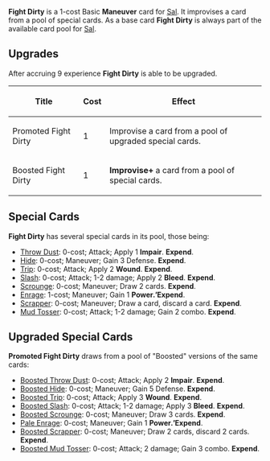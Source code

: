 {{Card
|cardtype = Maneuver
|decktype = Battle
|expreq = 9
|rarity = Basic
|upgrade1 = Promoted Fight Dirty: Improvise a card from a pool of upgraded special cards.
|upgrade2 = Boosted Fight Dirty: '''Improvise+''' a card from a pool of special cards.}}
{{Quote|I fight to win, not to make friends.}}

'''Fight Dirty''' is a 1-cost Basic '''Maneuver''' card for [[Sal]]. It improvises a card from a pool of special cards. As a base card '''Fight Dirty''' is always part of the available card pool for [[Sal]].

==Upgrades==
After accruing 9 experience '''Fight Dirty''' is able to be upgraded.
{| class="wikitable"
|+
!Title
!Cost
!Effect
|-
|Promoted Fight Dirty
|1
|Improvise a card from a pool of upgraded special cards.
|-
|Boosted Fight Dirty
|1
|'''Improvise+''' a card from a pool of special cards.
|}

==Special Cards==
'''Fight Dirty''' has several special cards in its pool, those being:
* [[Throw Dust]]: 0-cost; Attack; Apply 1 '''Impair'''. '''Expend'''.
* [[Hide]]: 0-cost; Maneuver; Gain 3 Defense. '''Expend'''.
* [[Trip]]: 0-cost; Attack; Apply 2 '''Wound'''. '''Expend'''.
* [[Slash]]: 0-cost; Attack; 1-2 damage; Apply 2 '''Bleed'''. '''Expend'''.
* [[Scrounge]]: 0-cost; Maneuver; Draw 2 cards. '''Expend'''.
* [[Enrage]]: 1-cost; Maneuver; Gain 1 '''Power''.'<nowiki/>''Expend'''.
* [[Scrapper]]: 0-cost; Maneuver; Draw a card, discard a card. '''Expend'''.
* [[Mud Tosser]]: 0-cost; Attack; 1-2 damage; Gain 2 combo. '''Expend'''.

== Upgraded Special Cards ==
'''Promoted Fight Dirty''' draws from a pool of "Boosted" versions of the same cards:

* [[Boosted Throw Dust]]: 0-cost; Attack; Apply 2 '''Impair'''. '''Expend'''.
*[[Boosted Hide]]: 0-cost; Maneuver; Gain 5 Defense. '''Expend'''.
*[[Boosted Trip]]: 0-cost; Attack; Apply 3 '''Wound'''. '''Expend'''.
*[[Boosted Slash]]: 0-cost; Attack; 1-2 damage; Apply 3 '''Bleed'''. '''Expend'''.
*[[Boosted Scrounge]]: 0-cost; Maneuver; Draw 3 cards. '''Expend'''.
*[[Pale Enrage]]: 0-cost; Maneuver; Gain 1 '''Power''.'<nowiki/>''Expend'''.
*[[Boosted Scrapper]]: 0-cost; Maneuver; Draw 2 cards, discard 2 cards. '''Expend'''.
*[[Boosted Mud Tosser]]: 0-cost; Attack; 2 damage; Gain 3 combo. '''Expend'''.